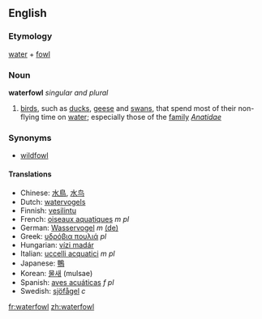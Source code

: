 ==English==
===Etymology===
[[water]] + [[fowl]]

===Noun===
{{wikipediapar|wildfowl}}
'''waterfowl''' ''singular and plural''

# [[bird]]s, such as [[duck]]s, [[geese]] and [[swan]]s, that spend most of their non-flying time on [[water]]; especially those of the [[family]] ''[[Anatidae]]''

===Synonyms===
*[[wildfowl]]

==== Translations ====
*Chinese: [[水鳥]], [[水鸟]]
*Dutch: [[watervogels]]
*Finnish: [[vesilintu]]
*French: [[oiseaux aquatiques]] ''m pl''<!-- singular surely exists -->
*German: [[Wasservogel]] ''m'' [[:de:Wasservogel|(de)]] 
*Greek: [[υδρόβια πουλιά]] ''pl''
*Hungarian: [[vízi madár]]
*Italian: [[uccelli acquatici]] ''m pl''
*Japanese: [[鴨]]
*Korean: [[물새]] (mulsae)
*Spanish: [[aves acuáticas]] ''f pl''
*Swedish: [[sjöfågel]] ''c''

[[fr:waterfowl]]
[[zh:waterfowl]]